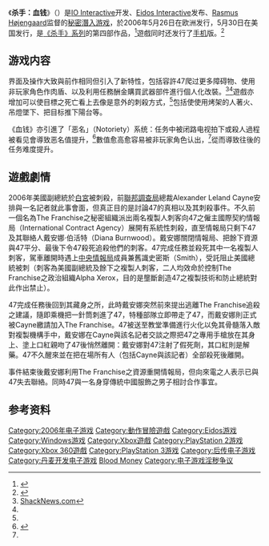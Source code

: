 {{noteTA
|G1=Games
|1=zh-cn:杀手：血钱; zh-tw:刺客任務：血錢交易
|2=zh-cn:血钱; zh-tw:血錢交易;
|3=zh-cn:《杀手》系列; zh-tw:《刺客任務》系列;
}}

{{Infobox VG
| title        = 杀手：血钱
| image        = Hitman 4 artwork.jpg
| english = Hitman: Blood Money
| developer    = [[IO_Interactive|IO Interactive]]
| publisher    = [[Eidos_Interactive|Eidos]]
| composer     = [[Jesper_Kyd|Jesper Kyd]]
| released     = {{vgrelease|EU|2006年5月26日|NA|2006年5月30日}}
| genre        = [[隐蔽类游戏|秘密潛入]]、[[第三人称射击|第三人称射击]]
| modes        = 单人
| platforms    = [[Xbox_360|Xbox 360]]、[[Xbox|Xbox]]、[[PlayStation_2|PlayStation 2]]、[[Microsoft_Windows|Microsoft Windows]]
}}

《'''杀手：血钱'''》（{{lang-en|''Hitman: Blood Money''}}）是[[IO_Interactive|IO Interactive]]开发、[[Eidos_Interactive|Eidos Interactive]]发布、[[Rasmus_Højengaard|Rasmus Højengaard]]监督的[[隐蔽类游戏|秘密潛入游戏]]，於2006年5月26日在欧洲发行，5月30日在美国发行，是[[刺客任务系列|《杀手》系列]]的第四部作品，<ref>{{cite web | url = http://www.gamefaqs.com/console/xbox/data/919984.html | title = GameFaQs — Hitman: Blood Money (PS2) | publisher = GameFaQs | accessdate = 2008-04-03 | archive-date = 2010-04-16 | archive-url = https://web.archive.org/web/20100416073425/http://www.gamefaqs.com/console/xbox/data/919984.html | dead-url = no }}</ref>遊戲同时还发行了[[手机|手机]]版。<ref>{{cite web | url = http://www.gamerankings.com/htmlpages2/927649.asp | title = Hitman: Blood Money Review at Game Rankings (Mobile Phone) | publisher = Game Rankings | accessdate = 2008-04-03 | archive-date = 2008-12-31 | archive-url = https://web.archive.org/web/20081231221708/http://www.gamerankings.com/htmlpages2/927649.asp | dead-url = no }}</ref>

== 游戏内容 ==
界面及操作大致與前作相同但引入了新特性，包括容許47爬过更多障碍物、使用非玩家角色作肉盾、以及利用任務酬金購買武器部件進行個人化改裝。<ref name="ShackNews">[http://www.shacknews.com/featuredarticle.x?id=75&page=1 ShackNews.com]</ref><ref name="ShackNews"/>遊戲亦增加可以使目標之死亡看上去像是意外的刺殺方式，<ref name="ShackNews"/>包括使使用烤架的人著火、吊燈墜下、把目标推下陽台等。

《血钱》亦引進了「恶名」（Notoriety）系统：任务中被闭路电视拍下或殺人過程被看见會導致恶名值提升，<ref name="Shack Int.">{{Cite web |url=http://www.shacknews.com/featuredarticle.x?id=75&page=2 |title=ShackNews.com |access-date=2010-09-16 |archive-date=2009-08-29 |archive-url=https://web.archive.org/web/20090829122719/http://www.shacknews.com/featuredarticle.x?id=75&page=2 |dead-url=no }}</ref>數值愈高愈容易被非玩家角色认出，<ref name="Shack Int."/>從而導致往後的任务难度提升。

==遊戲劇情==
2006年美國副總統於[[白宮|白宮]]被刺殺，前[[聯邦調查局|聯邦調查局]]總裁Alexander Leland Cayne安排與一名記者就此事會面，但真正目的是討論47的真相以及其刺殺事件。不久前一個名為The Franchise之秘密組織派出兩名複製人刺客向47之僱主國際契約情報局（International Contract Agency）展開有系統性刺殺，直至情報局只剩下47及其聯絡人戴安娜·伯活特（Diana Burnwood）。戴安娜關閉情報局、把餘下資源與47平分、最後下令47殺死追殺他們的刺客。47完成任務並殺死其中一名複製人刺客，駕車離開時遇上[[中央情報局|中央情報局]]成員兼舊識史密斯（Smith），受託阻止美國總統被刺（刺客為美國副總統及餘下之複製人刺客，二人均效命於控制The Franchise之政治組織Alpha Xerox，目的是壟斷創造47之複製技術和防止總統對此作出禁止）。

47完成任務後回到其藏身之所，此時戴安娜突然前來提出逃離The Franchise追殺之建議，隨即乘機把一針筒刺進了47，特種部隊立即帶走了47，而戴安娜則正式被Cayne繳請加入The Franchise。47被送至教堂準備進行火化以免其骨髓落入敵對複製機構手中，戴安娜在Cayne與該名記者交談之際把47之專用手槍放在其身上、塗上口紅親吻了47後悄然離開：戴安娜對47注射了假死劑，其口紅則是解藥。47不久醒來並在把在場所有人（包括Cayne與該記者）全部殺死後離開。

事件結束後戴安娜利用The Franchise之資源重開情報局，但向來電之人表示已與47失去聯絡。同時47與一名身穿傳統中國服飾之男子相討合作事宜。

== 参考资料 ==
{{Reflist|2}}

{{杀手系列}}

{{DEFAULTSORT:Hitman, Blood Money}}
[[Category:2006年电子游戏|Category:2006年电子游戏]]
[[Category:動作冒險遊戲|Category:動作冒險遊戲]]
[[Category:Eidos游戏|Category:Eidos游戏]]
[[Category:Windows游戏|Category:Windows游戏]]
[[Category:Xbox遊戲|Category:Xbox遊戲]]
[[Category:PlayStation_2游戏|Category:PlayStation 2游戏]]
[[Category:Xbox_360遊戲|Category:Xbox 360遊戲]]
[[Category:PlayStation_3游戏|Category:PlayStation 3游戏]]
[[Category:后传电子游戏|Category:后传电子游戏]]
[[Category:丹麦开发电子游戏|Category:丹麦开发电子游戏]]
[[Category:刺客任務系列電子遊戲|Blood Money]]
[[Category:电子游戏淫秽争议|Category:电子游戏淫秽争议]]
